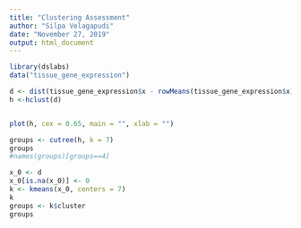```yaml
---
title: "Clustering Assessment"
author: "Silpa Velagapudi"
date: "November 27, 2019"
output: html_document
---
```


```r
library(dslabs)
data("tissue_gene_expression")

d <- dist(tissue_gene_expression$x - rowMeans(tissue_gene_expression$x))
h <-hclust(d)


plot(h, cex = 0.65, main = "", xlab = "")

groups <- cutree(h, k = 7)
groups
#names(groups)[groups==4]
```
```r
x_0 <- d
x_0[is.na(x_0)] <- 0
k <- kmeans(x_0, centers = 7)
k
groups <- k$cluster
groups
```

